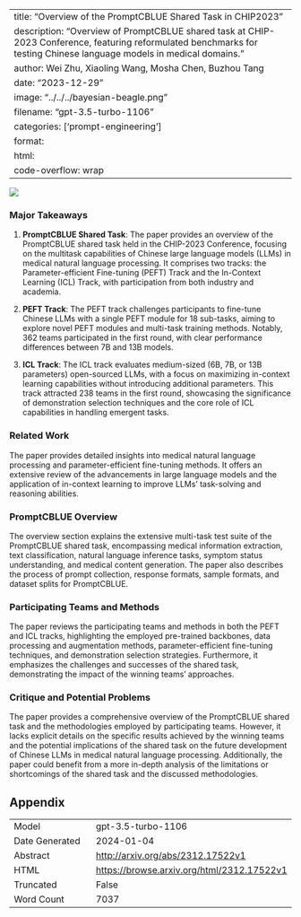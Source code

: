 
---
title: "Overview of the PromptCBLUE Shared Task in CHIP2023"
description: "Overview of PromptCBLUE shared task at CHIP-2023 Conference, featuring reformulated benchmarks for testing Chinese language models in medical domains."
author: Wei Zhu, Xiaoling Wang, Mosha Chen, Buzhou Tang
date: "2023-12-29"
image: "../../../bayesian-beagle.png"
filename: "gpt-3.5-turbo-1106"
categories: ['prompt-engineering']
format:
  html:
    code-overflow: wrap
---

![](None)

### Major Takeaways

1. **PromptCBLUE Shared Task**: The paper provides an overview of the PromptCBLUE shared task held in the CHIP-2023 Conference, focusing on the multitask capabilities of Chinese large language models (LLMs) in medical natural language processing. It comprises two tracks: the Parameter-efficient Fine-tuning (PEFT) Track and the In-Context Learning (ICL) Track, with participation from both industry and academia.

2. **PEFT Track**: The PEFT track challenges participants to fine-tune Chinese LLMs with a single PEFT module for 18 sub-tasks, aiming to explore novel PEFT modules and multi-task training methods. Notably, 362 teams participated in the first round, with clear performance differences between 7B and 13B models.

3. **ICL Track**: The ICL track evaluates medium-sized (6B, 7B, or 13B parameters) open-sourced LLMs, with a focus on maximizing in-context learning capabilities without introducing additional parameters. This track attracted 238 teams in the first round, showcasing the significance of demonstration selection techniques and the core role of ICL capabilities in handling emergent tasks.

### Related Work

The paper provides detailed insights into medical natural language processing and parameter-efficient fine-tuning methods. It offers an extensive review of the advancements in large language models and the application of in-context learning to improve LLMs' task-solving and reasoning abilities.

### PromptCBLUE Overview

The overview section explains the extensive multi-task test suite of the PromptCBLUE shared task, encompassing medical information extraction, text classification, natural language inference tasks, symptom status understanding, and medical content generation. The paper also describes the process of prompt collection, response formats, sample formats, and dataset splits for PromptCBLUE.

### Participating Teams and Methods

The paper reviews the participating teams and methods in both the PEFT and ICL tracks, highlighting the employed pre-trained backbones, data processing and augmentation methods, parameter-efficient fine-tuning techniques, and demonstration selection strategies. Furthermore, it emphasizes the challenges and successes of the shared task, demonstrating the impact of the winning teams' approaches.

### Critique and Potential Problems

The paper provides a comprehensive overview of the PromptCBLUE shared task and the methodologies employed by participating teams. However, it lacks explicit details on the specific results achieved by the winning teams and the potential implications of the shared task on the future development of Chinese LLMs in medical natural language processing. Additionally, the paper could benefit from a more in-depth analysis of the limitations or shortcomings of the shared task and the discussed methodologies.

## Appendix

|          |          |
|----------|----------|
| Model     | gpt-3.5-turbo-1106       |
| Date Generated     | 2024-01-04       |
| Abstract | [http://arxiv.org/abs/2312.17522v1](http://arxiv.org/abs/2312.17522v1)        |
| HTML     | [https://browse.arxiv.org/html/2312.17522v1](https://browse.arxiv.org/html/2312.17522v1)       |
| Truncated       | False       |
| Word Count       | 7037       |